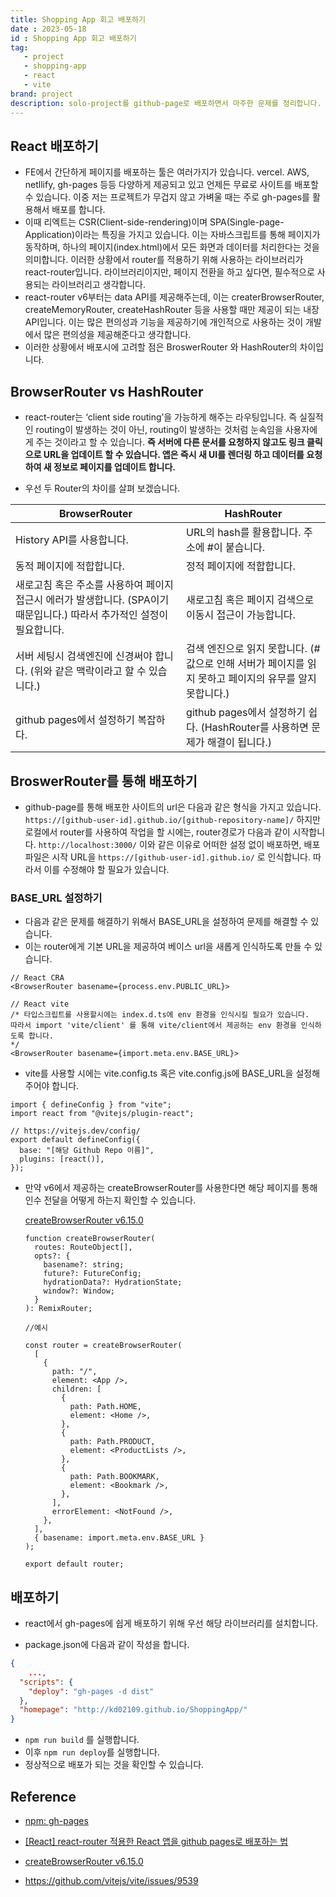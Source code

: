 ```yaml
---
title: Shopping App 회고 배포하기
date : 2023-05-18
id : Shopping App 회고 배포하기
tag: 
   - project
   - shopping-app
   - react
   - vite
brand: project
description: solo-project를 github-page로 배포하면서 마주한 문제를 정리합니다.
---
```


## React 배포하기

- FE에서 간단하게 페이지를 배포하는 툴은 여러가지가 있습니다. vercel. AWS, netllify, gh-pages 등등 다양하게 제공되고 있고 언제든 무료로 사이트를 배포할 수 있습니다. 이중 저는 프로젝트가 무겁지 않고 가벼울 때는 주로 gh-pages를 활용해서 배포를 합니다.
- 이때 리엑트는 CSR(Client-side-rendering)이며 SPA(Single-page-Application)이라는 특징을 가지고 있습니다. 이는 자바스크립트를 통해 페이지가 동작하며, 하나의 페이지(index.html)에서 모든 화면과 데이터를 처리한다는 것을 의미합니다. 이러한 상황에서 router를 적용하기 위해 사용하는 라이브러리가 react-router입니다. 라이브러리이지만, 페이지 전환을 하고 싶다면, 필수적으로 사용되는 라이브러리고 생각합니다.
- react-router v6부터는 data API를 제공해주는데, 이는 createrBrowserRouter, createMemoryRouter, createHashRouter 등을 사용할 때만 제공이 되는 내장 API입니다. 이는 많은 편의성과 기능을 제공하기에 개인적으로 사용하는 것이 개발에서 많은 편의성을 제공해준다고 생각합니다.
- 이러한 상황에서 배포시에 고려할 점은 BroswerRouter 와 HashRouter의 차이입니다.

## BrowserRouter vs HashRouter

- react-router는 ‘client side routing’을 가능하게 해주는 라우팅입니다. 즉 실질적인 routing이 발생하는 것이 아닌, routing이 발생하는 것처럼 눈속임을 사용자에게 주는 것이라고 할 수 있습니다. **즉 서버에 다른 문서를 요청하지 않고도 링크 클릭으로 URL을 업데이트 할 수 있습니다. 앱은 즉시 새 UI를 렌더링 하고 데이터를 요청하여 새 정보로 페이지를 업데이트 합니다.**

- 우선 두 Router의 차이를 살펴 보겠습니다.

| BrowserRouter | HashRouter |
| --- | --- |
| History API를 사용합니다. | URL의 hash를 활용합니다. 주소에 #이 붙습니다.  |
| 동적 페이지에 적합합니다. | 정적 페이지에 적합합니다. |
| 새로고침 혹은 주소를 사용하여 페이지 접근시 에러가 발생합니다. (SPA이기 때문입니다.) 따라서 추가적인 설정이 필요합니다.  | 새로고침 혹은 페이지 검색으로 이동시 접근이 가능합니다. |
| 서버 세팅시 검색엔진에 신경써야 합니다. (위와 같은 맥락이라고 할 수 있습니다.) | 검색 엔진으로 읽지 못합니다. (# 값으로 인해 서버가 페이지를 읽지 못하고 페이지의 유무를 알지 못합니다.) |
| github pages에서 설정하기 복잡하다.  | github pages에서 설정하기 쉽다. (HashRouter를 사용하면 문제가 해결이 됩니다.) |

## BroswerRouter를 통해 배포하기

- github-page를 통해 배포한 사이트의 url은 다음과 같은 형식을 가지고 있습니다. `https://[github-user-id].github.io/[github-repository-name]/`  하지만 로컬에서 router를 사용하여 작업을 할 시에는, router경로가 다음과 같이 시작합니다. `http://localhost:3000/` 이와 같은 이유로 어떠한 설정 없이 배포하면, 배포 파일은 시작 URL을 `https://[github-user-id].github.io/` 로 인식합니다. 따라서 이를 수정해야 할 필요가 있습니다.

### BASE_URL 설정하기

- 다음과 같은 문제를 해결하기 위해서 BASE_URL을 설정하여 문제를 해결할 수 있습니다.
- 이는 router에게 기본 URL을 제공하여  베이스 url을 새롭게 인식하도록 만들 수 있습니다.

```tsx
// React CRA
<BrowserRouter basename={process.env.PUBLIC_URL}>

// React vite
/* 타입스크립트를 사용할시에는 index.d.ts에 env 환경을 인식시킬 필요가 있습니다.
따라서 import 'vite/client' 를 통해 vite/client에서 제공하는 env 환경을 인식하도록 합니다.
*/
<BrowserRouter basename={import.meta.env.BASE_URL}>
```

- vite를 사용할 시에는 vite.config.ts 혹은 vite.config.js에 BASE_URL을 설정해주어야 합니다.

```tsx
import { defineConfig } from "vite";
import react from "@vitejs/plugin-react";

// https://vitejs.dev/config/
export default defineConfig({
  base: "[해당 Github Repo 이름]",
  plugins: [react()],
});
```

- 만약 v6에서 제공하는 createBrowserRouter를 사용한다면 해당 페이지를 통해 인수 전달을 어떻게 하는지 확인할 수 있습니다.
    
    [createBrowserRouter v6.15.0](https://reactrouter.com/en/main/routers/create-browser-router)
    
    ```tsx
    function createBrowserRouter(
      routes: RouteObject[],
      opts?: {
        basename?: string;
        future?: FutureConfig;
        hydrationData?: HydrationState;
        window?: Window;
      }
    ): RemixRouter;
    ```
    
    ```tsx
    //예시
    
    const router = createBrowserRouter(
      [
        {
          path: "/",
          element: <App />,
          children: [
            {
              path: Path.HOME,
              element: <Home />,
            },
            {
              path: Path.PRODUCT,
              element: <ProductLists />,
            },
            {
              path: Path.BOOKMARK,
              element: <Bookmark />,
            },
          ],
          errorElement: <NotFound />,
        },
      ],
      { basename: import.meta.env.BASE_URL }
    );
    
    export default router;
    ```
    

## 배포하기

- react에서 gh-pages에 쉽게 배포하기 위해 우선 해당 라이브러리를 설치합니다.

- package.json에 다음과 같이 작성을 합니다.

```json
{
	...,
  "scripts": {
    "deploy": "gh-pages -d dist"
  },
  "homepage": "http://kd02109.github.io/ShoppingApp/"
}
```

- `npm run build` 를 실행합니다.
- 이후 `npm run deploy`를 실행합니다.
- 정상적으로 배포가 되는 것을 확인할 수 있습니다.

## Reference
- [npm: gh-pages](https://www.npmjs.com/package/gh-pages)

- [[React] react-router 적용한 React 앱을 github pages로 배포하는 법](https://medium.com/@_diana_lee/react-react-router-적용한-react-앱을-github-pages로-배포하는-법-5f6119c6a5d9)

- [createBrowserRouter v6.15.0](https://reactrouter.com/en/main/routers/create-browser-router)

- https://github.com/vitejs/vite/issues/9539